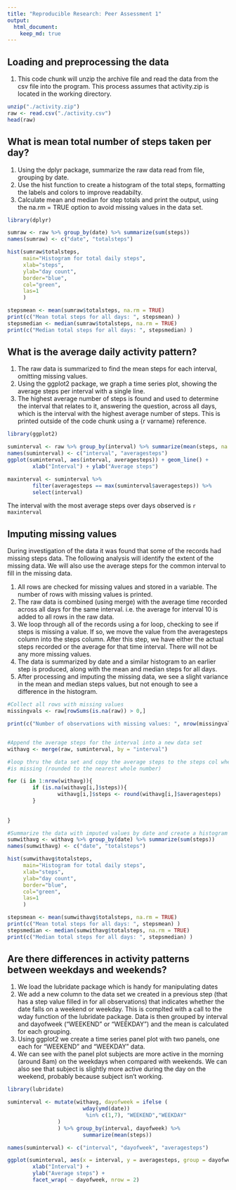 ```yaml
---
title: "Reproducible Research: Peer Assessment 1"
output: 
  html_document:
    keep_md: true
---
```



## Loading and preprocessing the data
1. This code chunk will unzip the archive file and read the data from the csv file
into the program.  This process assumes that activity.zip is located in the working directory.  

```r
unzip("./activity.zip")
raw <- read.csv("./activity.csv")
head(raw)

```
## What is mean total number of steps taken per day?
1. Using the dplyr package, summarize the raw data read from file, grouping by date.
2. Use the hist function to create a histogram of the total steps, formatting the labels and colors to improve readabilty.
3. Calculate mean and median for step totals and print the output, using the na.rm = TRUE option to avoid missing values in the data set.

```r

library(dplyr)

sumraw <- raw %>% group_by(date) %>% summarize(sum(steps))
names(sumraw) <- c("date", "totalsteps")

hist(sumraw$totalsteps, 
     main="Histogram for total daily steps", 
     xlab="steps",
     ylab="day count",
     border="blue", 
     col="green",
     las=1 
     )

stepsmean <- mean(sumraw$totalsteps, na.rm = TRUE)
print(c("Mean total steps for all days: ", stepsmean) )
stepsmedian <- median(sumraw$totalsteps, na.rm = TRUE)
print(c("Median total steps for all days: ", stepsmedian) )

```


## What is the average daily activity pattern?
1. The raw data is summarized to find the mean steps for each interval, omitting missing values.
2. Using the ggplot2 package, we graph a time series plot, showing the average steps per interval with a single line.
3. The highest average number of steps is found and used to determine the interval that relates to it, answering the question, across all days, which is the interval with the highest average number of steps.  This is printed outside of the code chunk using a {r varname} reference.

```r
library(ggplot2)

suminterval <- raw %>% group_by(interval) %>% summarize(mean(steps, na.rm = TRUE))
names(suminterval) <- c("interval", "averagesteps")
ggplot(suminterval, aes(interval, averagesteps)) + geom_line() + 
        xlab("Interval") + ylab("Average steps")

maxinterval <- suminterval %>% 
        filter(averagesteps == max(suminterval$averagesteps)) %>%
        select(interval)

```
The interval with the most average steps over days observed is `r maxinterval`

## Imputing missing values

During investigation of the data it was found that some of the records had 
missing steps data.  The following analysis will identify the extent of the
missing data.  We will also use the average steps for the common interval
to fill in the missing data.

1. All rows are checked for missing values and stored in a variable.  The number of rows with missing values is printed.
2. The raw data is combined (using merge) with the average time recorded across all days for the same interval.  i.e. the average for interval 10 is added to all rows in the raw data.
3. We loop through all of the records using a for loop, checking to see if steps is missing a value.  If so, we move the value from the averagesteps column into the steps column.  After this step, we have either the actual steps recorded or the average for that time interval.  There will not be any more missing values.
4. The data is summarized by date and a similar histogram to an earlier step is produced, along with the mean and median steps for all days.
5. After processing and imputing the missing data, we see a slight variance in the
mean and median steps values, but not enough to see a difference in the
histogram.

```r
#Collect all rows with missing values
missingvals <- raw[rowSums(is.na(raw)) > 0,]

print(c("Number of observations with missing values: ", nrow(missingvals)) )


#Append the average steps for the interval into a new data set
withavg <- merge(raw, suminterval, by = "interval")

#loop thru the data set and copy the average steps to the steps col when data
#is missing (rounded to the nearest whole number)

for (i in 1:nrow(withavg)){
        if (is.na(withavg[i,]$steps)){
                withavg[i,]$steps <- round(withavg[i,]$averagesteps)
        }
        
                
}

#Summarize the data with imputed values by date and create a histogram
sumwithavg <- withavg %>% group_by(date) %>% summarize(sum(steps))
names(sumwithavg) <- c("date", "totalsteps")

hist(sumwithavg$totalsteps, 
     main="Histogram for total daily steps", 
     xlab="steps",
     ylab="day count",
     border="blue", 
     col="green",
     las=1 
     )

stepsmean <- mean(sumwithavg$totalsteps, na.rm = TRUE)
print(c("Mean total steps for all days: ", stepsmean) )
stepsmedian <- median(sumwithavg$totalsteps, na.rm = TRUE)
print(c("Median total steps for all days: ", stepsmedian) )
```



## Are there differences in activity patterns between weekdays and weekends?
1. We load the lubridate package which is handy for manipulating dates
2. We add a new column to the data set we created in a previous step (that has a step value filled in for all observations) that indicates whether the date falls on a weekend or weekday.  This is complted with a call to the wday function of the lubridate package.  Data is then grouped by interval and dayofweek ("WEEKEND" or "WEEKDAY") and the mean is calculated for each grouping.
3. Using ggplot2 we create a time series panel plot with two panels, one each for "WEEKEND" and "WEEKDAY" data.
4. We can see with the panel plot subjects are more active in the morning (around 8am) on the weekdays when compared with weekends.  We can also see that subject is slightly more active during the day on the weekend, probably because subject isn't working.

```r
library(lubridate)

suminterval <- mutate(withavg, dayofweek = ifelse (
                        wday(ymd(date))
                         %in% c(1,7), "WEEKEND","WEEKDAY"
                )
                ) %>% group_by(interval, dayofweek) %>% 
                        summarize(mean(steps))

names(suminterval) <- c("interval", "dayofweek", "averagesteps")

ggplot(suminterval, aes(x = interval, y = averagesteps, group = dayofweek )) +         geom_line() + 
        xlab("Interval") + 
        ylab("Average steps") + 
        facet_wrap( ~ dayofweek, nrow = 2)

```